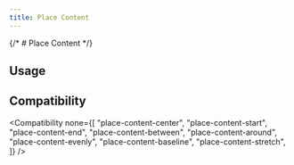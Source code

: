 ```yaml
---
title: Place Content
---
```



{/* # Place Content */}

## Usage

<Usage />

## Compatibility

<Compatibility
  none={[
    "place-content-center",
    "place-content-start",
    "place-content-end",
    "place-content-between",
    "place-content-around",
    "place-content-evenly",
    "place-content-baseline",
    "place-content-stretch",
  ]}
/>
